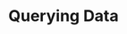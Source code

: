 ---
title: "Querying Data"
description: "How to query data with the SKULabs API"
icon: "magnifying-glass"
---
